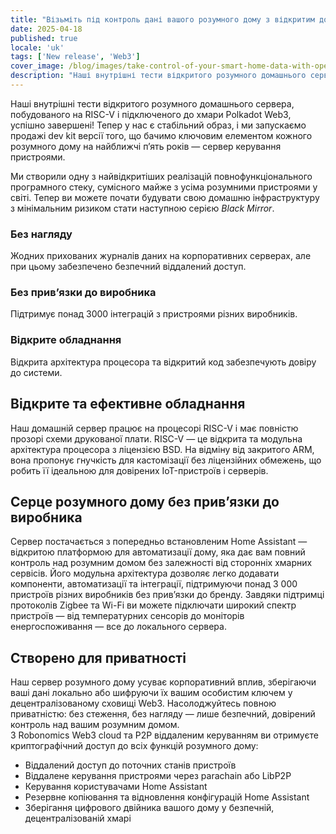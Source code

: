 ```yaml
---
title: "Візьміть під контроль дані вашого розумного дому з відкритим домашнім сервером на процесорі RISC-V та підключенням до Web3."
date: 2025-04-18
published: true
locale: 'uk'
tags: ['New release', 'Web3']
cover_image: /blog/images/take-control-of-your-smart-home-data-with-open/cover.webp
description: "Наші внутрішні тести відкритого розумного домашнього сервера, побудованого на RISC-V і підключеного до хмари Polkadot Web3, успішно завершені! Тепер у нас є стабільний образ, і ми запускаємо продажі dev kit версії того, що бачимо ключовим елементом кожного розумного дому на найближчі п’ять років — сервер керування пристроями."
---  
```

  
Наші внутрішні тести відкритого розумного домашнього сервера, побудованого на RISC-V і підключеного до хмари Polkadot Web3, успішно завершені! Тепер у нас є стабільний образ, і ми запускаємо продажі dev kit версії того, що бачимо ключовим елементом кожного розумного дому на найближчі п’ять років — сервер керування пристроями.
   
Ми створили одну з найвідкритіших реалізацій повнофункціонального програмного стеку, сумісного майже з усіма розумними пристроями у світі. Тепер ви можете почати будувати свою домашню інфраструктуру з мінімальним ризиком стати наступною серією *Black Mirror*.
   
### Без нагляду   
Жодних прихованих журналів даних на корпоративних серверах, але при цьому забезпечено безпечний віддалений доступ.   

### Без прив’язки до виробника   
Підтримує понад 3000 інтеграцій з пристроями різних виробників.   

### Відкрите обладнання   
Відкрита архітектура процесора та відкритий код забезпечують довіру до системи.   

## Відкрите та ефективне обладнання   
Наш домашній сервер працює на процесорі RISC-V і має повністю прозорі схеми друкованої плати. RISC-V — це відкрита та модульна архітектура процесора з ліцензією BSD. На відміну від закритого ARM, вона пропонує гнучкість для кастомізації без ліцензійних обмежень, що робить її ідеальною для довірених IoT-пристроїв і серверів.   

## Серце розумного дому без прив’язки до виробника   
Сервер постачається з попередньо встановленим Home Assistant — відкритою платформою для автоматизації дому, яка дає вам повний контроль над розумним домом без залежності від сторонніх хмарних сервісів. Його модульна архітектура дозволяє легко додавати компоненти, автоматизації та інтеграції, підтримуючи понад 3 000 пристроїв різних виробників без прив’язки до бренду. Завдяки підтримці протоколів Zigbee та Wi-Fi ви можете підключати широкий спектр пристроїв — від температурних сенсорів до моніторів енергоспоживання — все до локального сервера.  

## Створено для приватності   
Наш сервер розумного дому усуває корпоративний вплив, зберігаючи ваші дані локально або шифруючи їх вашим особистим ключем у децентралізованому сховищі Web3. Насолоджуйтесь повною приватністю: без стеження, без нагляду — лише безпечний, довірений контроль над вашим розумним домом.   
З Robonomics Web3 cloud та P2P віддаленим керуванням ви отримуєте криптографічний доступ до всіх функцій розумного дому:   

- Віддалений доступ до поточних станів пристроїв   
- Віддалене керування пристроями через parachain або LibP2P   
- Керування користувачами Home Assistant   
- Резервне копіювання та відновлення конфігурацій Home Assistant   
- Зберігання цифрового двійника вашого дому у безпечній, децентралізованій хмарі   

